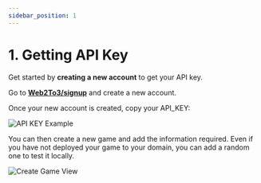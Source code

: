 ```yaml
---
sidebar_position: 1
---
```


# 1. Getting API Key

Get started by **creating a new account** to get your API key.

Go to  **[Web2To3/signup](https://www.web-2-to-3.com/signup)** and create a new account.

Once your new account is created, copy your API_KEY:

![API KEY Example](/img/api-key-web2to3.png)


You can then create a new game and add the information required.
Even if you have not deployed your game to your domain, you can add a random one to test it locally.


![Create Game View](/img/create-game-web2to3.png)




